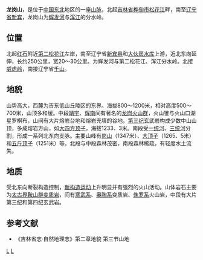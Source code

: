 '''龙岗山'''，是位于[[中国|中国]][[中国东北地区|东北]]地区的一座[[山脉|山脉]]，北起[[吉林省|吉林省]][[桦甸市|桦甸市]][[松花江|松花江]]畔，南至[[辽宁省|辽宁省]][[新宾|新宾]]，龙岗山为[[辉发河|辉发河]]与[[浑江|浑江]]的分水岭。
==位置==
北起[[红石镇|红石]]附近[[第二松花江|第二松花江]]左岸，南至辽宁省[[新宾县|新宾县]]和[[大伙房水库|大伙房水库]]上游，近北东向延伸，长约250公里，宽20～30公里。为辉发河与第二松花江、浑江分水岭。北接[[威虎岭|威虎岭]]，南接辽宁省[[千山|千山]]。
==地貌==
山势高大，西麓为吉东低山丘陵区的东界。海拔800～1200米，相对高度500～700米，山顶多和缓。中段[[靖宇|靖宇]]、[[辉南|辉南]]间有著名的[[龙岗火山群|龙岗火山群]]，火山锥与火山口湖星罗棋布，山间有大片熔岩台地和熔岩充填的谷地。[[第三纪|第三纪]]玄武岩构成少数中山山顶，多成熔岩方山，如[[大四方顶子|大四方顶子]]，海拔1233．3米。南段受[[一统河|一统河]]、[[三统河|三统河]]分割，形成一系列北东向支脉。主要山峰有[[岗山|岗山]]（1347米）、[[大顶子|大顶子]]（1265．5米）和[[五斤顶子|五斤顶子]]（1251米）等。北段与中段森林茂密，南段森林稀疏，有轻度水土流失。
==地质==
受北东向断裂构造控制，[[新构造运动|新构造运动]]上升明显并有强烈的火山活动。山体岩石主要为[[太古界|太古界]][[鞍山群|鞍山群]][[变质岩|变质岩]]，间有[[寒武系|寒武系]]、[[奥陶系|奥陶系]]变质岩、[[侏罗系|侏罗系]]火山岩，中段有大片第三纪和第四纪玄武岩。

==参考文献==
* 《吉林省志·自然地理志》第二章地貌 第三节山地

{{中国山脉}}
[[Category:吉林山脉|L]]
[[Category:辽宁山脉|L]]